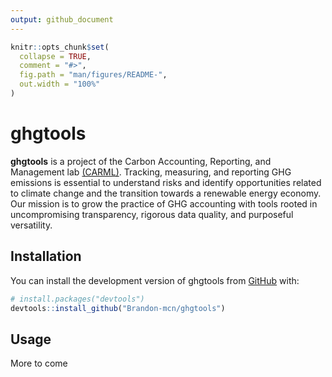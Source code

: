 ```yaml
---
output: github_document
---
```


<!-- README.md is generated from README.Rmd. Please edit that file -->

```r
knitr::opts_chunk$set(
  collapse = TRUE,
  comment = "#>",
  fig.path = "man/figures/README-",
  out.width = "100%"
)
```

# ghgtools

<!-- badges: start -->
<!-- badges: end -->

**ghgtools** is a project of the Carbon Accounting, Reporting, and Management lab [(CARML)](https://carml.rc.nau.edu/). Tracking, measuring, and reporting GHG emissions is essential to understand risks and identify opportunities related to climate change and the transition towards a renewable energy economy. Our mission is to grow the practice of GHG accounting with tools rooted in uncompromising transparency, rigorous data quality, and purposeful versatility. 

## Installation

You can install the development version of ghgtools from [GitHub](https://github.com/) with:

``` r
# install.packages("devtools")
devtools::install_github("Brandon-mcn/ghgtools")
```

## Usage

More to come
